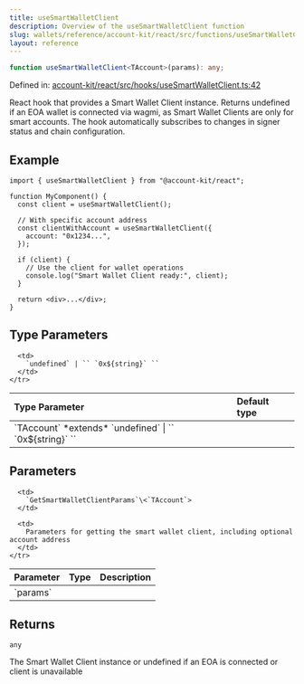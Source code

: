 ```yaml
---
title: useSmartWalletClient
description: Overview of the useSmartWalletClient function
slug: wallets/reference/account-kit/react/src/functions/useSmartWalletClient
layout: reference
---
```


```ts
function useSmartWalletClient<TAccount>(params): any;
```

Defined in: [account-kit/react/src/hooks/useSmartWalletClient.ts:42](https://github.com/alchemyplatform/aa-sdk/blob/4987bdd63823427c48ec21401b71fa3cfc2d0675/account-kit/react/src/hooks/useSmartWalletClient.ts#L42)

React hook that provides a Smart Wallet Client instance.
Returns undefined if an EOA wallet is connected via wagmi, as Smart Wallet Clients are only for smart accounts.
The hook automatically subscribes to changes in signer status and chain configuration.

## Example

```tsx twoslash
import { useSmartWalletClient } from "@account-kit/react";

function MyComponent() {
  const client = useSmartWalletClient();

  // With specific account address
  const clientWithAccount = useSmartWalletClient({
    account: "0x1234...",
  });

  if (client) {
    // Use the client for wallet operations
    console.log("Smart Wallet Client ready:", client);
  }

  return <div>...</div>;
}
```

## Type Parameters

<table>
  <thead>
    <tr>
      <th align="left">Type Parameter</th>
      <th align="left">Default type</th>
    </tr>
  </thead>

  <tbody>
    <tr>
      <td>
        `TAccount` *extends* `undefined` | `` `0x${string}` ``
      </td>

      <td>
        `undefined` | `` `0x${string}` ``
      </td>
    </tr>

  </tbody>
</table>

## Parameters

<table>
  <thead>
    <tr>
      <th align="left">Parameter</th>
      <th align="left">Type</th>
      <th align="left">Description</th>
    </tr>
  </thead>

  <tbody>
    <tr>
      <td>
        `params`
      </td>

      <td>
        `GetSmartWalletClientParams`\<`TAccount`>
      </td>

      <td>
        Parameters for getting the smart wallet client, including optional account address
      </td>
    </tr>

  </tbody>
</table>

## Returns

`any`

The Smart Wallet Client instance or undefined if an EOA is connected or client is unavailable
